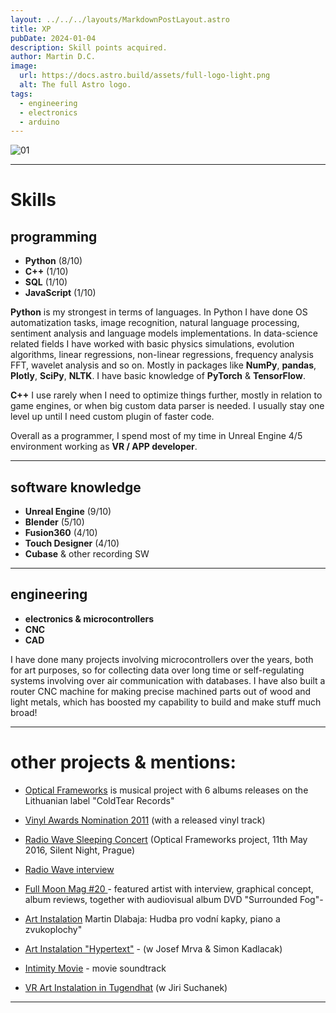 ```yaml
---
layout: ../../../layouts/MarkdownPostLayout.astro
title: XP
pubDate: 2024-01-04
description: Skill points acquired.
author: Martin D.C.
image:
  url: https://docs.astro.build/assets/full-logo-light.png
  alt: The full Astro logo.
tags:
  - engineering
  - electronics
  - arduino
---
```


![01](a1.jpg) 

---
# Skills

## programming
- **Python** (8/10)
- **C++** (1/10)
- **SQL** (1/10)
- **JavaScript** (1/10)


**Python** is my strongest in terms of languages. In Python I have done OS automatization tasks, image recognition, natural language processing, sentiment analysis and  language models implementations. In data-science related fields I have worked with basic physics simulations, evolution algorithms, linear regressions, non-linear regressions, frequency analysis FFT, wavelet analysis and so on. Mostly in packages like **NumPy**, **pandas**, **Plotly**, **SciPy**, **NLTK**. I have basic knowledge of **PyTorch** & **TensorFlow**.

**C++** I use rarely when I need to optimize things further, mostly in relation to game engines, or when big custom data parser is needed. I usually stay one level up until I need custom plugin of faster code.

Overall as a programmer, I spend most of my time in Unreal Engine 4/5 environment working as **VR / APP developer**.

---
## software knowledge

- **Unreal Engine** (9/10)
- **Blender** (5/10)
- **Fusion360** (4/10)
- **Touch Designer** (4/10)
- **Cubase** & other recording SW
---
## engineering

- **electronics & microcontrollers**
- **CNC**
- **CAD**

I have done many projects involving microcontrollers over the years, both for art purposes, so for collecting data over long time or self-regulating systems involving over air communication with databases. I have also built a router CNC machine for making precise machined parts out of wood and light metals, which has boosted my capability to build and make stuff much broad!


---

# other projects & mentions:

- [Optical Frameworks](https://coldtearrecords.bandcamp.com/music) is musical project with 6 albums releases on  the Lithuanian label "ColdTear Records" 

- [Vinyl Awards Nomination 2011](http://vinyla.cz/cena/optical-frameworks/) (with a released vinyl track)

- [Radio Wave Sleeping Concert](https://www.fullmoonzine.cz/novinky/analogove-usinani-silent-night-poseste) (Optical Frameworks project, 11th May 2016, Silent Night, Prague) 

- [Radio Wave interview](https://wave.rozhlas.cz/optical-frameworks-hostem-poradu-wavetroniq-5266764 )

- [Full Moon Mag #20 ](https://www.fullmoonzine.cz/full-moon-20-vanocni-idylka-s-davidem-lynchem)- featured artist with interview, graphical concept, album reviews, together with audiovisual album DVD "Surrounded Fog"- 

- [Art Instalation](https://www.artmap.cz/martin-dlabaja-hudba-pro-vodni-kapky-piano-a-zvukoplochy-0/ ) Martin Dlabaja: Hudba pro vodní kapky, piano a zvukoplochy" 

- [Art Instalation "Hypertext"](https://www.artmap.cz/hypertext-0/ ) - (w Josef Mrva & Simon Kadlacak)

- [Intimity Movie](https://www.csfd.cz/film/366040-intimity/) - movie soundtrack 

- [VR Art Instalation in Tugendhat](https://www.artmap.cz/intepretace-5-archipartitura/)  (w Jiri Suchanek)

---

